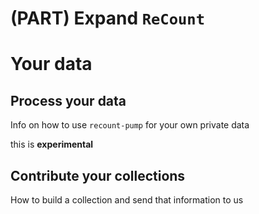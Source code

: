 # (PART) Expand `ReCount` {-}

# Your data

## Process your data

Info on how to use `recount-pump` for your own private data

this is **experimental**



## Contribute your collections

How to build a collection and send that information to us


